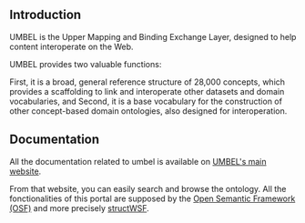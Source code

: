 == Introduction ==

UMBEL is the Upper Mapping and Binding Exchange Layer, designed to help content interoperate on the Web.

UMBEL provides two valuable functions:

First, it is a broad, general reference structure of 28,000 concepts, which provides a scaffolding to link and interoperate other datasets and domain vocabularies, and Second, it is a base vocabulary for the construction of other concept-based domain ontologies, also designed for interoperation.

== Documentation ==

All the documentation related to umbel is available on [http://umbel.org UMBEL's main website].

From that website, you can easily search and browse the ontology. All the fonctionalities of this portal are supposed by the [http://openstructs.org/open-semantic-framework Open Semantic Framework (OSF)] and more precisely [https://github.com/structureddynamics/structWSF-Open-Semantic-Framework structWSF].
